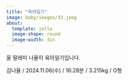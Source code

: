 ```yaml
---
title: "육아일기"
image: baby/images/33.jpeg
about:
  template: jolla
  image-shape: round
  image-width: 3in
---
```


울 딸래미 나율이 육아일기입니다.

김나율 / 2024.11.06(수) / 16:28분 / 3.215kg / O형